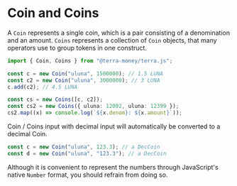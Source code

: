 # Coin and Coins

A `Coin` represents a single coin, which is a pair consisting of a denomination and an amount. `Coins` represents a collection of `Coin` objects, that many operators use to group tokens in one construct.

```ts
import { Coin, Coins } from "@terra-money/terra.js";

const c = new Coin("uluna", 1500000); // 1.5 LUNA
const c2 = new Coin("uluna", 3000000); // 3 LUNA
c.add(c2); // 4.5 LUNA

const cs = new Coins([c, c2]);
const cs2 = new Coins({ uluna: 12002, uluna: 12399 });
cs2.map((x) => console.log(`${x.denom}: ${x.amount}`));
```

Coin / Coins input with decimal input will automatically be converted to a decimal Coin.

```ts
const c = new Coin("uluna", 123.3); // a DecCoin
const d = new Coin("uluna", "123.3"); // a DecCoin
```

Although it is convenient to represent the numbers through JavaScript's native `Number` format, you should refrain from doing so.
